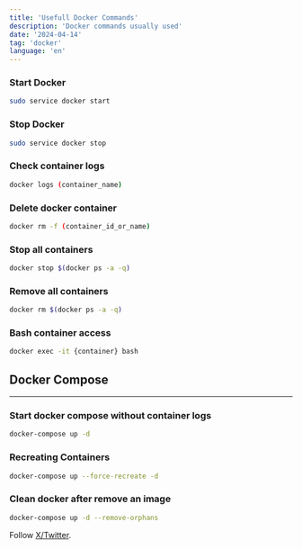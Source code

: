 ```yaml
---
title: 'Usefull Docker Commands'
description: 'Docker commands usually used'
date: '2024-04-14'
tag: 'docker'
language: 'en'
---
```


### Start Docker

```bash
sudo service docker start
```
### Stop Docker

```bash
sudo service docker stop
```
### Check container logs

``` bash
docker logs (container_name)
```
### Delete docker container

``` bash
docker rm -f (container_id_or_name)
```
### Stop all containers

```bash
docker stop $(docker ps -a -q)
```
### Remove all containers

```bash
docker rm $(docker ps -a -q)
```
### Bash container access

```bash
docker exec -it {container} bash
```
## Docker Compose
___
### Start docker compose without container logs

``` bash
docker-compose up -d
```
### Recreating Containers

``` bash
docker-compose up --force-recreate -d
```
### Clean docker after remove an image

``` bash
docker-compose up -d --remove-orphans
```

Follow [X/Twitter](https://www.x.com/bylucasqueiroz).